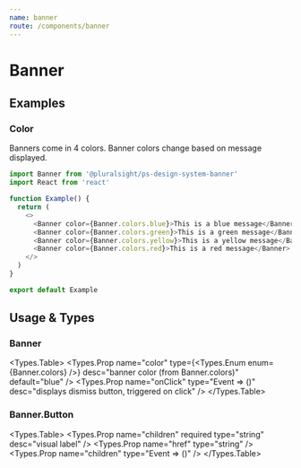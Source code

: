 ```yaml
---
name: banner
route: /components/banner
---
```




# Banner

## Examples

### Color

Banners come in 4 colors. Banner colors change based on message displayed.

```typescript
import Banner from '@pluralsight/ps-design-system-banner'
import React from 'react'

function Example() {
  return (
    <>
      <Banner color={Banner.colors.blue}>This is a blue message</Banner>
      <Banner color={Banner.colors.green}>This is a green message</Banner>
      <Banner color={Banner.colors.yellow}>This is a yellow message</Banner>
      <Banner color={Banner.colors.red}>This is a red message</Banner>
    </>
  )
}

export default Example
```

## Usage & Types

<Usage
  install="npm install @pluralsight/ps-design-system-banner"
  import="import Banner from '@pluralsight/ps-design-system-banner'"
  packageName="banner"
/>

### Banner

<Types.Table>
  <Types.Prop name="color" type={<Types.Enum enum={Banner.colors} />} desc="banner color (from Banner.colors)" default="blue" />
  <Types.Prop name="onClick" type="Event => ()" desc="displays dismiss button, triggered on click" />
</Types.Table>

### Banner.Button

<Types.Table>
  <Types.Prop name="children" required type="string" desc="visual label" />
  <Types.Prop name="href" type="string" />
  <Types.Prop name="children" type="Event => ()" />
</Types.Table>
